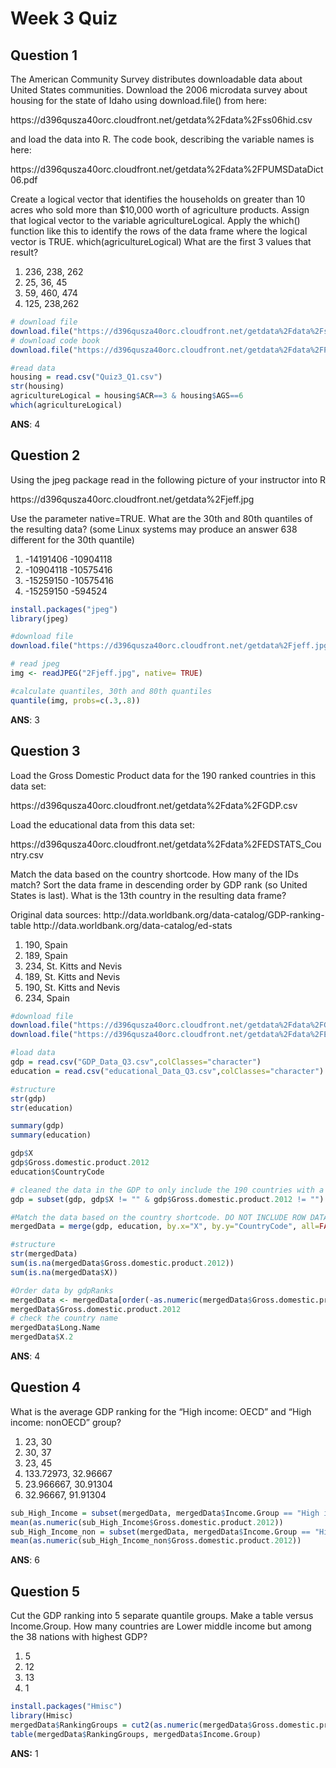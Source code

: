Week 3 Quiz
========================================================

## Question 1

The American Community Survey distributes downloadable data about United States communities. Download the 2006 microdata survey about housing for the state of Idaho using download.file() from here:

https://d396qusza40orc.cloudfront.net/getdata%2Fdata%2Fss06hid.csv

and load the data into R. The code book, describing the variable names is here:

https://d396qusza40orc.cloudfront.net/getdata%2Fdata%2FPUMSDataDict06.pdf

Create a logical vector that identifies the households on greater than 10 acres who sold more than $10,000 worth of agriculture products. Assign that logical vector to the variable agricultureLogical. Apply the which() function like this to identify the rows of the data frame where the logical vector is TRUE. which(agricultureLogical) What are the first 3 values that result?

1. 236, 238, 262
2. 25, 36, 45
3. 59, 460, 474
4. 125, 238,262

```r

# download file
download.file("https://d396qusza40orc.cloudfront.net/getdata%2Fdata%2Fss06hid.csv", destfile="Quiz3_Q1.csv")
# download code book
download.file("https://d396qusza40orc.cloudfront.net/getdata%2Fdata%2FPUMSDataDict06.pdf", destfile="code_book_Q1.pdf")

#read data
housing = read.csv("Quiz3_Q1.csv")
str(housing)
agricultureLogical = housing$ACR==3 & housing$AGS==6
which(agricultureLogical)
```

**ANS**: 4


## Question 2

Using the jpeg package read in the following picture of your instructor into R

https://d396qusza40orc.cloudfront.net/getdata%2Fjeff.jpg

Use the parameter native=TRUE. What are the 30th and 80th quantiles of the resulting data? (some Linux systems may produce an answer 638 different for the 30th quantile)

1. -14191406 -10904118
2. -10904118 -10575416
3. -15259150 -10575416
4. -15259150 -594524 

```r
install.packages("jpeg")
library(jpeg)

#download file
download.file("https://d396qusza40orc.cloudfront.net/getdata%2Fjeff.jpg",destfile="2Fjeff.jpg", mode="wb")

# read jpeg
img <- readJPEG("2Fjeff.jpg", native= TRUE)

#calculate quantiles, 30th and 80th quantiles
quantile(img, probs=c(.3,.8))

```

**ANS**: 3


## Question 3

Load the Gross Domestic Product data for the 190 ranked countries in this data set:

https://d396qusza40orc.cloudfront.net/getdata%2Fdata%2FGDP.csv

Load the educational data from this data set:

https://d396qusza40orc.cloudfront.net/getdata%2Fdata%2FEDSTATS_Country.csv

Match the data based on the country shortcode. How many of the IDs match? Sort the data frame in descending order by GDP rank (so United States is last). What is the 13th country in the resulting data frame?

Original data sources:
http://data.worldbank.org/data-catalog/GDP-ranking-table
http://data.worldbank.org/data-catalog/ed-stats

1. 190, Spain
2. 189, Spain
3. 234, St. Kitts and Nevis
4. 189, St. Kitts and Nevis
5. 190, St. Kitts and Nevis
6. 234, Spain


```r
#download file
download.file("https://d396qusza40orc.cloudfront.net/getdata%2Fdata%2FGDP.csv",destfile="GDP_Data_Q3.csv")
download.file("https://d396qusza40orc.cloudfront.net/getdata%2Fdata%2FEDSTATS_Country.csv",destfile="educational_Data_Q3.csv")

#load data
gdp = read.csv("GDP_Data_Q3.csv",colClasses="character")
education = read.csv("educational_Data_Q3.csv",colClasses="character")

#structure
str(gdp)
str(education)

summary(gdp)
summary(education)

gdp$X
gdp$Gross.domestic.product.2012
education$CountryCode

# cleaned the data in the GDP to only include the 190 countries with a GDP rank.
gdp = subset(gdp, gdp$X != "" & gdp$Gross.domestic.product.2012 != "")

#Match the data based on the country shortcode. DO NOT INCLUDE ROW DATA IF NOT A MATCH
mergedData = merge(gdp, education, by.x="X", by.y="CountryCode", all=FALSE)

#structure
str(mergedData)
sum(is.na(mergedData$Gross.domestic.product.2012))
sum(is.na(mergedData$X))

#Order data by gdpRanks
mergedData <- mergedData[order(-as.numeric(mergedData$Gross.domestic.product.2012)) , ]
mergedData$Gross.domestic.product.2012
# check the country name
mergedData$Long.Name
mergedData$X.2

```
**ANS**: 4


## Question 4

What is the average GDP ranking for the "High income: OECD" and "High income: nonOECD" group?

1. 23, 30
2. 30, 37
3. 23, 45
4. 133.72973, 32.96667
5. 23.966667, 30.91304
6. 32.96667, 91.91304


```r
sub_High_Income = subset(mergedData, mergedData$Income.Group == "High income: OECD" )
mean(as.numeric(sub_High_Income$Gross.domestic.product.2012))
sub_High_Income_non = subset(mergedData, mergedData$Income.Group == "High income: nonOECD" )
mean(as.numeric(sub_High_Income_non$Gross.domestic.product.2012))

```

**ANS**: 6


## Question 5

Cut the GDP ranking into 5 separate quantile groups. Make a table versus Income.Group. How many countries are Lower middle income but among the 38 nations with highest GDP?

1. 5
2. 12
3. 13
4. 1



```r
install.packages("Hmisc")
library(Hmisc)
mergedData$RankingGroups = cut2(as.numeric(mergedData$Gross.domestic.product.2012), g=5 )
table(mergedData$RankingGroups, mergedData$Income.Group)
```

**ANS:** 1